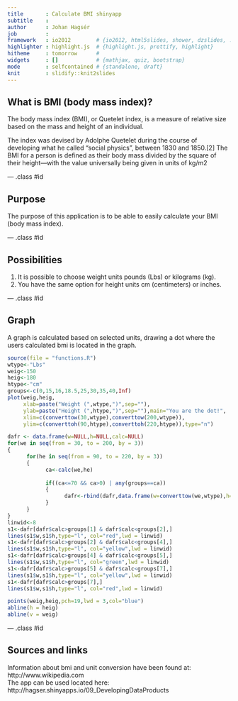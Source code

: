 ```yaml
---
title       : Calculate BMI shinyapp
subtitle    : 
author      : Johan Hagsér
job         : 
framework   : io2012        # {io2012, html5slides, shower, dzslides, ...}
highlighter : highlight.js  # {highlight.js, prettify, highlight}
hitheme     : tomorrow      # 
widgets     : []            # {mathjax, quiz, bootstrap}
mode        : selfcontained # {standalone, draft}
knit        : slidify::knit2slides
---
```


## What is BMI (body mass index)?
The body mass index (BMI), or Quetelet index, is a measure of relative size based on the mass and height of an individual.

The index was devised by Adolphe Quetelet during the course of developing what he called "social physics", between 1830 and 1850.[2] The BMI for a person is defined as their body mass divided by the square of their height—with the value universally being given in units of kg/m2


--- .class #id 


## Purpose
The purpose of this application is to be able to easily calculate your BMI (body mass index).

--- .class #id 


## Possibilities
1. It is possible to choose weight units pounds (Lbs) or kilograms (kg).
2. You have the same option for height units cm (centimeters) or inches.

--- .class #id 

## Graph
A graph is calculated based on selected units, drawing a dot where the users calculated bmi is located in the graph.<br/>
```r
source(file = "functions.R")
wtype<-"Lbs"
weig<-150
heig<-180
htype<-"cm"
groups<-c(0,15,16,18.5,25,30,35,40,Inf)
plot(weig,heig,
     xlab=paste("Weight (",wtype,")",sep=""),
     ylab=paste("Height (",htype,")",sep=""),main="You are the dot!",
     xlim=c(converttow(30,wtype),converttow(200,wtype)),
     ylim=c(converttoh(90,htype),converttoh(220,htype)),type="n")

dafr <- data.frame(w=NULL,h=NULL,calc=NULL)
for(we in seq(from = 30, to = 200, by = 3))
{
      for(he in seq(from = 90, to = 220, by = 3))
      {
            ca<-calc(we,he)
            
            if((ca<=70 && ca>0) | any(groups==ca))
            {
                  dafr<-rbind(dafr,data.frame(w=converttow(we,wtype),h=converttoh(he,htype),calc=ca))
            }
      }
}
linwid<-8
s1<-dafr[dafr$calc>groups[1] & dafr$calc<groups[2],]      
lines(s1$w,s1$h,type="l", col="red",lwd = linwid)
s1<-dafr[dafr$calc>groups[2] & dafr$calc<groups[4],]      
lines(s1$w,s1$h,type="l", col="yellow",lwd = linwid)
s1<-dafr[dafr$calc>groups[4] & dafr$calc<groups[5],]      
lines(s1$w,s1$h,type="l", col="green",lwd = linwid)
s1<-dafr[dafr$calc>groups[5] & dafr$calc<groups[7],]      
lines(s1$w,s1$h,type="l", col="yellow",lwd = linwid)
s1<-dafr[dafr$calc>groups[7],]      
lines(s1$w,s1$h,type="l", col="red",lwd = linwid)

points(weig,heig,pch=19,lwd = 3,col="blue")
abline(h = heig)
abline(v = weig)
```


--- .class #id 

## Sources and links
Information about bmi and unit conversion have been found at: http://www.wikipedia.com<br/>
The app can be used located here: http://hagser.shinyapps.io/09_DevelopingDataProducts

